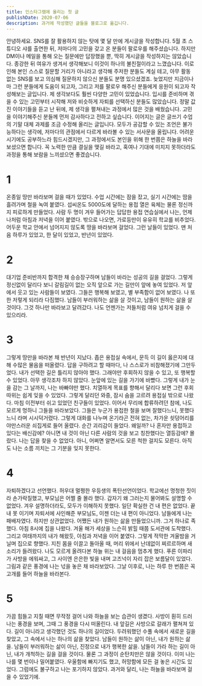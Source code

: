 ```yaml
---
title: 인스타그램에 올리는 첫 글
publishDate: 2020-07-06
description: 과거에 작성했던 글들을 블로그로 옮깁니다.
---
```


안녕하세요.
SNS를 잘 활용하지 않는 탓에 몇 달 만에 게시글을 작성합니다. 5월 초 스튜디오 샤를 출연한 뒤, 저마다의 고민을 갖고 온 분들이 팔로우를 해주셨습니다. 하지만 DM이나 메일을 통해 오는 질문에만 답장했을 뿐, 딱히 게시글을 작성하지는 않았습니다. 종강한 뒤 여유가 생겨서 생각해보니 이것이 하나의 불친절이라고 느꼈습니다. 이로 인해 본인 스스로 질문할 거리가 아니라고 생각해 주저한 분들도 계실 테고, 아무 활동 없는 SNS를 보고 의심해 질문하지 않으신 분들도 분명 있으셨겠죠. 늦었지만 지금이나마 그런 분들에게 도움이 되고자, 그리고 저를 팔로우 해주신 분들에게 응원이 되고자 작성해보는 글입니다.
제 생각보다도 훨씬 다양한 고민이 있었습니다. 입시를 준비하며 겪을 수 있는 고민부터 시작해 저와 비슷하게 자퇴를 선택하신 분들도 많았습니다. 정말 값진 이야기들을 듣고 난 뒤에, 제 생각을 펼쳐내는 과정에서 많은 것을 배웠습니다. 고민을 이야기해주신 분들께 먼저 감사하다고 전하고 싶습니다. 이어지는 글은 글쓰기 수업의 기말 대체 과제를 조금 수정해 올리는 글입니다. 모두가 공감할 수 있는 조언은 불가능하다는 생각에, 저마다의 관점에서 다르게 바라볼 수 있는 서사문을 올립니다. 어려운 시기에도 공부하느라 힘드시겠지만, 그 과정에서도 본인을 위해 한 번쯤은 하늘을 바라보셨으면 합니다. 꼭 노력한 만큼 결실을 맺길 바라고, 혹여나 기대에 미치지 못하더라도 과정을 통해 보람을 느끼셨으면 좋겠습니다.

# 1

온종일 땅만 바라보며 걸을 때가 있었다. 수업 시간에는 잠을 잤고, 실기 시간에는 땀을 흘려가며 철을 녹여 붙였다. 섭씨온도 5000도에 달하는 용접 열은 육체는 물론 정신까지 피로하게 만들었다. 사람 두 명이 겨우 들어가는 답답한 용접 연습실에서 나는, 언제나처럼 아침과 저녁을 이어 붙였다. 밖으로 나오면, 가로등만이 유유히 학교를 비추었다. 어두운 학교 안에서 넘어지지 않도록 땅을 바라보며 걸었다. 그런 날들이 있었다. 맨 처음 하루가 있었고, 한 달이 있었고, 반년이 있었다.

# 2

대기업 준비반까지 합격한 채 승승장구하며 남들이 바라는 성공의 길을 걸었다. 그렇게 정신없이 달리다 보니 갈림길이 없는 오직 앞으로 가는 길만이 앞에 놓여 있었다. 저 앞에서 웃고 있는 사람들이 보였다. 그들은 행복해 보였고, 별 부족함이 없어 보였다. 나 또한 저렇게 되리라 다짐했다. 남들이 부러워하는 삶을 살 것이고, 남들이 원하는 삶을 살 것이다. 그것 하나만 바라보고 달려갔다. 나도 언젠가는 저들처럼 여유 넘치게 걸을 수 있으리라.

# 3

그렇게 땅만을 바라본 채 반년이 지났다. 좁은 용접실 속에서, 문득 이 길이 옳은지에 대해 수많은 물음을 떠올렸다. 답을 구하려고 할 때마다, 나 스스로가 비참해졌기에 그만두었다. 내가 선택한 길은 틀리지 않아야 했다. 그래야만 후회하지 않을 수 있고, 또 행복할 수 있었다. 아무 생각조차 하지 않았다. 눈앞에 있는 길을 가기에 바빴다. 그렇게 내가 눈을 감는 그 날까지, 나는 바빠야만 했다. 치열하게 목표를 향해서 달리다 보면 그런 후회 따위는 쉽게 잊을 수 있었다. 그렇게 달리던 와중, 잠시 숨을 고르려 용접실 밖으로 나왔다. 마침 이전부터 쉬고 있었던 친구들이 있었다. 이어서 무리에 합류하려던 참에, 나도 모르게 멍하니 그들을 바라보았다. 그들은 누군가 용접한 철을 보며 잘했다느니, 못했다느니 라며 시시덕거렸다. 그렇게 대화를 나누며 온기라곤 전혀 없는, 차가운 쇳덩어리를 야만스러운 쇠집게로 들어 올렸다. 순간 괴리감이 들었다. 왜일까? 나 혼자만 용접하고 있다는 배신감에? 아니면 내 것이 아닌 다른 사람의 것을 보고 칭찬했다는 열등감에? 몰랐다. 나는 답을 찾을 수 없었다. 아니, 어쩌면 알면서도 모른 척한 걸지도 모른다.
아직도 나는 소름 끼치는 그 기분을 잊지 못한다.

# 4

자퇴하겠다고 선언했다. 허우대 멀쩡한 우등생의 폭탄선언이었다. 학교에선 멍청한 짓이라 손가락질했고, 부모님은 어쩔 줄 몰라 했다. 갑자기 왜 그러는지 물어봐도 설명할 수 없었다. 겨우 설명하더라도, 모두가 이해하지 못했다. 일단 확실한 건 내 편은 없었다. 끝내 못 이기며 자퇴서에 사인해준 부모님도, 이젠 더는 내 편이 아니었다. 남들에게 나는 패배자였다. 하지만 상관없었다. 어쨌든 내가 원하는 삶을 만들었으니까. 그거 하나로 족했다. 아침 8시에 집을 나왔다. 겨울 해가 세상을 느슨히 밝힐 때쯤 도서관에 도착했다. 그리고 여태까지의 내가 해왔듯, 아침과 저녁을 이어 붙였다. 그렇게 적막한 겨울밤을 거닐며 집으로 향했다. 지친 몸을 이끌고 돌아올 때, 머리 위에서 난데없이 찌르르하며 새소리가 들려왔다. 나도 모르게 올려다본 하늘 위는 내 걸음을 멈추게 했다. 푸른 이파리가 사방을 에워싸고, 그 사이엔 은은한 빛을 내며 고즈넉이 자리 잡은 보름달이 있었다. 그림과 같은 풍경에 나는 넋을 놓은 채 바라보았다. 그날 이후로, 나는 하루 한 번쯤은 꼭 고개를 들어 하늘을 바라본다.

# 5

가끔 힘들고 지칠 때면 무작정 걸어 나와 하늘을 보는 습관이 생겼다. 사방이 훤히 드러나는 풍경을 보며, 그때 그 풍경을 다시 떠올린다. 내 앞길은 사방으로 갈래가 펼쳐져 있다. 길이 아니라고 생각했던 것도 하나의 길이었다. 두려워했던 수풀 속에서 새로운 길을 찾았고, 그 속에서 나는 하나의 삶을 찾았다. 남들이 원하는 삶이 아닌, 내가 원하는 삶을. 남들이 부러워하는 삶이 아닌, 진정으로 내가 행복한 삶을. 남들이 가라 하는 길이 아닌, 내가 개척하는 길을 걸을 것이다. 물론 그 과정이 순탄치만은 않을 것이다. 이미 나는 나를 몇 번이나 밀어붙였다. 우울함에 빠지기도 했고, 허망함에 모든 걸 놓은 시간도 있었다. 그럼에도 불구하고 나는 포기하지 않았다. 과거와 달리, 나는 하늘을 바라보며 걸을 수 있었기에.
